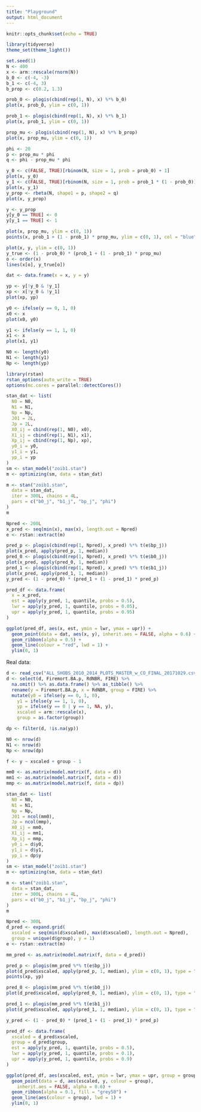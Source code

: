 ```yaml
---
title: "Playground"
output: html_document
---
```


```r
knitr::opts_chunk$set(echo = TRUE)
```

```r
library(tidyverse)
theme_set(theme_light())
```


```r
set.seed(1)
N <- 400
x <- arm::rescale(rnorm(N))
b_0 <- c(-4, -3)
b_1 <- c(-4, 3)
b_prop <- c(0.2, 1.3)

prob_0 <- plogis(cbind(rep(1, N), x) %*% b_0)
plot(x, prob_0, ylim = c(0, 1))

prob_1 <- plogis(cbind(rep(1, N), x) %*% b_1)
plot(x, prob_1, ylim = c(0, 1))

prop_mu <- plogis(cbind(rep(1, N), x) %*% b_prop)
plot(x, prop_mu, ylim = c(0, 1))

phi <- 20
p <- prop_mu * phi
q <- phi - prop_mu * phi

y_0 <- c(FALSE, TRUE)[rbinom(N, size = 1, prob = prob_0) + 1]
plot(x, y_0)
y_1 <- c(FALSE, TRUE)[rbinom(N, size = 1, prob = prob_1 * (1 - prob_0)) + 1]
plot(x, y_1)
y_prop <- rbeta(N, shape1 = p, shape2 = q)
plot(x, y_prop)

y <- y_prop
y[y_0 == TRUE] <- 0
y[y_1 == TRUE] <- 1

plot(x, prop_mu, ylim = c(0, 1))
points(x, prob_1 + (1 - prob_1) * prop_mu, ylim = c(0, 1), col = "blue")

plot(x, y, ylim = c(0, 1))
y_true <- (1 - prob_0) * (prob_1 + (1 - prob_1) * prop_mu)
o <- order(x)
lines(x[o], y_true[o])

dat <- data.frame(x = x, y = y)
```


```r
yp <- y[!y_0 & !y_1]
xp <- x[!y_0 & !y_1]
plot(xp, yp)

y0 <- ifelse(y == 0, 1, 0)
x0 <- x
plot(x0, y0)

y1 <- ifelse(y == 1, 1, 0)
x1 <- x
plot(x1, y1)

N0 <- length(y0)
N1 <- length(y1)
Np <- length(yp)

library(rstan)
rstan_options(auto_write = TRUE)
options(mc.cores = parallel::detectCores())

stan_dat <- list(
  N0 = N0, 
  N1 = N1, 
  Np = Np,
  J01 = 2L,
  Jp = 2L,
  X0_ij = cbind(rep(1, N0), x0),
  X1_ij = cbind(rep(1, N1), x1),
  Xp_ij = cbind(rep(1, Np), xp),
  y0_i = y0,
  y1_i = y1,
  yp_i = yp
)
sm <- stan_model("zoib1.stan")
m <- optimizing(sm, data = stan_dat)

m <- stan("zoib1.stan",
  data = stan_dat,
  iter = 300L, chains = 4L,
  pars = c("b0_j", "b1_j", "bp_j", "phi")
)
m
```

```r
Npred <- 200L
x_pred <- seq(min(x), max(x), length.out = Npred)
e <- rstan::extract(m)

pred_p <- plogis(cbind(rep(1, Npred), x_pred) %*% t(e$bp_j))
plot(x_pred, apply(pred_p, 1, median))
pred_0 <- plogis(cbind(rep(1, Npred), x_pred) %*% t(e$b0_j))
plot(x_pred, apply(pred_0, 1, median))
pred_1 <- plogis(cbind(rep(1, Npred), x_pred) %*% t(e$b1_j))
plot(x_pred, apply(pred_1, 1, median))
y_pred <- (1 - pred_0) * (pred_1 + (1 - pred_1) * pred_p)

pred_df <- data.frame(
  x = x_pred,
  est = apply(y_pred, 1, quantile, probs = 0.5),
  lwr = apply(y_pred, 1, quantile, probs = 0.05),
  upr = apply(y_pred, 1, quantile, probs = 0.95)
)

ggplot(pred_df, aes(x, est, ymin = lwr, ymax = upr)) +
  geom_point(data = dat, aes(x, y), inherit.aes = FALSE, alpha = 0.6) +
  geom_ribbon(alpha = 0.5) +
  geom_line(colour = "red", lwd = 1) +
  ylim(0, 1)
```

Real data:

```r
d <- read_csv("ALL_SHOBS_2010_2014_PLOTS_MASTER_w_CO_FINAL_20171029.csv")
d <- select(d, Firemort.BA.p, RdNBR, FIRE) %>% 
  na.omit() %>% as.data.frame() %>% as_tibble() %>% 
  rename(y = Firemort.BA.p, x = RdNBR, group = FIRE) %>% 
  mutate(y0 = ifelse(y == 0, 1, 0),
    y1 = ifelse(y == 1, 1, 0),
    yp = ifelse(y == 0 | y == 1, NA, y),
    xscaled = arm::rescale(x),
    group = as.factor(group))

dp <- filter(d, !is.na(yp))

N0 <- nrow(d)
N1 <- nrow(d)
Np <- nrow(dp)

f <- y ~ xscaled + group - 1

mm0 <- as.matrix(model.matrix(f, data = d))
mm1 <- as.matrix(model.matrix(f, data = d))
mmp <- as.matrix(model.matrix(f, data = dp))

stan_dat <- list(
  N0 = N0, 
  N1 = N1, 
  Np = Np,
  J01 = ncol(mm0),
  Jp = ncol(mmp),
  X0_ij = mm0,
  X1_ij = mm1,
  Xp_ij = mmp,
  y0_i = d$y0,
  y1_i = d$y1,
  yp_i = dp$y
)
sm <- stan_model("zoib1.stan")
m <- optimizing(sm, data = stan_dat)

m <- stan("zoib1.stan",
  data = stan_dat,
  iter = 300L, chains = 4L,
  pars = c("b0_j", "b1_j", "bp_j", "phi")
)
m
```

```r
Npred <- 300L
d_pred <- expand.grid(
  xscaled = seq(min(d$xscaled), max(d$xscaled), length.out = Npred),
  group = unique(d$group), y = 1)
e <- rstan::extract(m)

mm_pred <- as.matrix(model.matrix(f, data = d_pred))

pred_p <- plogis(mm_pred %*% t(e$bp_j))
plot(d_pred$xscaled, apply(pred_p, 1, median), ylim = c(0, 1), type = "p")
points(xp, yp)

pred_0 <- plogis(mm_pred %*% t(e$b0_j))
plot(d_pred$xscaled, apply(pred_0, 1, median), ylim = c(0, 1), type = "p")

pred_1 <- plogis(mm_pred %*% t(e$b1_j))
plot(d_pred$xscaled, apply(pred_1, 1, median), ylim = c(0, 1), type = "p")

y_pred <- (1 - pred_0) * (pred_1 + (1 - pred_1) * pred_p)

pred_df <- data.frame(
  xscaled = d_pred$xscaled,
  group = d_pred$group,
  est = apply(y_pred, 1, quantile, probs = 0.5),
  lwr = apply(y_pred, 1, quantile, probs = 0.1),
  upr = apply(y_pred, 1, quantile, probs = 0.9)
)

ggplot(pred_df, aes(xscaled, est, ymin = lwr, ymax = upr, group = group)) +
  geom_point(data = d, aes(xscaled, y, colour = group), 
    inherit.aes = FALSE, alpha = 0.6) +
  geom_ribbon(alpha = 0.1, fill = "grey50") +
  geom_line(aes(colour = group), lwd = 1) +
  ylim(0, 1)
```

